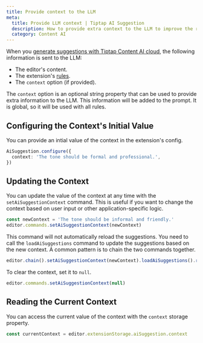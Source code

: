 ```yaml
---
title: Provide context to the LLM
meta:
  title: Provide LLM context | Tiptap AI Suggestion
  description: How to provide extra context to the LLM to improve the results of the AI Suggestion extension.
  category: Content AI
---
```


When you [generate suggestions with Tiptap Content AI cloud](/content-ai/capabilities/suggestion/use-with-content-ai-cloud), the following information is sent to the LLM:

- The editor's content.
- The extension's [rules](/content-ai/capabilities/suggestion/features/define-rules).
- The `context` option (if provided).

The `context` option is an optional string property that can be used to provide extra information to the LLM. This information will be added to the prompt. It is global, so it will be used with all rules.

## Configuring the Context's Initial Value

You can provide an intial value of the context in the extension's config.

```ts
AiSuggestion.configure({
  context: 'The tone should be formal and professional.',
})
```

## Updating the Context

You can update the value of the context at any time with the `setAiSuggestionContext` command. This is useful if you want to change the context based on user input or other application-specific logic.

```ts
const newContext = 'The tone should be informal and friendly.'
editor.commands.setAiSuggestionContext(newContext)
```

This command will not automatically reload the suggestions. You need to call the `loadAiSuggestions` command to update the suggestions based on the new context. A common pattern is to chain the two commands together.

```ts
editor.chain().setAiSuggestionContext(newContext).loadAiSuggestions().run()
```

To clear the context, set it to `null`.

```ts
editor.commands.setAiSuggestionContext(null)
```

## Reading the Current Context

You can access the current value of the context with the `context` storage property.

```ts
const currentContext = editor.extensionStorage.aiSuggestion.context
```
